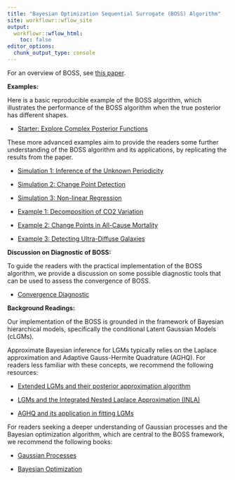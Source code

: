 ```yaml
---
title: "Bayesian Optimization Sequential Surrogate (BOSS) Algorithm"
site: workflowr::wflow_site
output:
  workflowr::wflow_html:
    toc: false
editor_options:
  chunk_output_type: console
---
```


For an overview of BOSS, see [this paper](https://arxiv.org/abs/2403.12250).

**Examples:**

Here is a basic reproducible example of the BOSS algorithm, which illustrates the performance of the BOSS algorithm when the true posterior has different shapes.

+ [Starter: Explore Complex Posterior Functions](simA1.html)

These more advanced examples aim to provide the readers some further understanding of the BOSS algorithm and its applications, by replicating the results from the paper.

+ [Simulation 1: Inference of the Unknown Periodicity](sim1.html)

+ [Simulation 2: Change Point Detection](sim2.html)

+ [Simulation 3: Non-linear Regression](sim3.html)

+ [Example 1: Decomposition of CO2 Variation](co2.html)

+ [Example 2: Change Points in All-Cause Mortality](mortality.html)

+ [Example 3: Detecting Ultra-Diffuse Galaxies](UDG.html)


**Discussion on Diagnostic of BOSS:**

To guide the readers with the practical implementation of the BOSS algorithm, we provide a discussion on some possible diagnostic tools that can be used to assess the convergence of BOSS.

+ [Convergence Diagnostic](diagnostic.html)


**Background Readings:**

Our implementation of the BOSS is grounded in the framework of Bayesian hierarchical models, specifically the conditional Latent Gaussian Models (cLGMs). 

Approximate Bayesian inference for LGMs typically relies on the Laplace approximation and Adaptive Gauss-Hermite Quadrature (AGHQ). For readers less familiar with these concepts, we recommend the following resources:

+ [Extended LGMs and their posterior approximation algorithm](https://www.tandfonline.com/doi/full/10.1080/10618600.2022.2099403?casa_token=ft2At-UOBTIAAAAA%3Ab1e5AGFyefDSdwFHE2r9Q7Mcpv-npuWnGIH1LwyGzYdhs9DjHwcq32JBbILmz_ukn7pgWtVa7lAytg)

+ [LGMs and the Integrated Nested Laplace Approximation (INLA)](https://academic.oup.com/jrsssb/article/71/2/319/7092907?login=false)

+ [AGHQ and its application in fitting LGMs
](https://www.tandfonline.com/doi/full/10.1080/01621459.2022.2141635)


For readers seeking a deeper understanding of Gaussian processes and the Bayesian optimization algorithm, which are central to the BOSS framework, we recommend the following books:

+ [Gaussian Processes](https://gaussianprocess.org/gpml/)

+ [Bayesian Optimization](https://bayesoptbook.com/)

